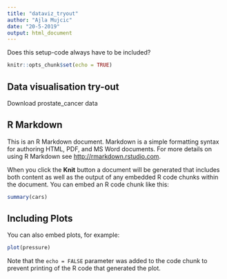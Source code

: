 ```yaml
---
title: "dataviz_tryout"
author: "Ajla Mujcic"
date: "20-5-2019"
output: html_document
---
```


Does this setup-code always have to be included?
```r
knitr::opts_chunk$set(echo = TRUE)
```


## Data visualisation try-out

Download prostate_cancer data



## R Markdown

This is an R Markdown document. Markdown is a simple formatting syntax for authoring HTML, PDF, and MS Word documents. For more details on using R Markdown see <http://rmarkdown.rstudio.com>.

When you click the **Knit** button a document will be generated that includes both content as well as the output of any embedded R code chunks within the document. You can embed an R code chunk like this:

```r
summary(cars)
```

## Including Plots

You can also embed plots, for example:

```r
plot(pressure)
```

Note that the `echo = FALSE` parameter was added to the code chunk to prevent printing of the R code that generated the plot.
